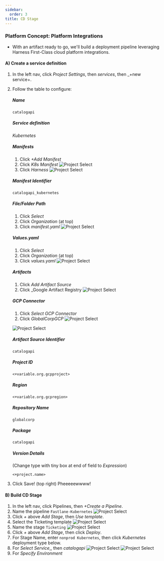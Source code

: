 ```yaml
---
sidebar:
  order: 3
title: CD Stage
---
```


### Platform Concept: Platform Integrations

- With an artifact ready to go, we'll build a deployment pipeline leveraging Harness First-Class cloud platform integrations.

#### A) Create a service definition

1.  In the left nav, click _Project Settings_, then _services_, then \_+new service+.
1.  Follow the table to configure:

    ##### Name

    ```
    catalogapi
    ```

    ##### Service definition

    _Kubernetes_

    ##### Manifests

    1. Click _+Add Manifest_
    1. Click _K8s Manifest_
       ![Project Select](/images/continue.png)
    1. Click _Harness_
       ![Project Select](/images/continue.png)

    ##### Manifest Identifier

    ```
    catalogapi_kubernetes
    ```

    ##### File/Folder Path

    1. Click _Select_
    1. Click _Organization_ (at top)
    1. Click _manifest.yaml_
       ![Project Select](/images/apply_selected.png)

    ##### Values.yaml

    1. Click _Select_
    1. Click _Organization_ (at top)
    1. Click _values.yaml_
       ![Project Select](/images/submit.png)

    ##### Artifacts

    1. Click _Add Artifact Source_
    1. Click \_Google Artifact Registry
       ![Project Select](/images/continue.png)

    ##### GCP Connector

    1. Click _Select GCP Connector_
    1. Click _GlobalCorpGCP_
       ![Project Select](/images/apply_selected.png)

    ![Project Select](/images/continue.png)

    ##### Artifact Source Identifier

    ```
    catalogapi
    ```

    ##### Project ID

    ```
    <+variable.org.gcpproject>
    ```

    ##### Region

    ```
    <+variable.org.gcpregion>
    ```

    ##### Repository Name

    ```
    globalcorp
    ```

    ##### Package

    ```
    catalogapi
    ```

    ##### Version Details

    (Change type with tiny box at end of field to _Expression_)

    ```
    <+project.name>
    ```

1.  Click Save! (top right) Pheeeeewwww!

#### B) Build CD Stage

1. In the left nav, click Pipelines, then _+Create a Pipeline_.
1. Name the pipeline `Fastlane-Kubernetes`
   ![Project Select](/images/start.png)
1. Click _+_ above _Add Stage_, then _Use template_.
1. Select the Ticketing template
   ![Project Select](/images/use_template.png)
1. Name the stage `Ticketing`
   ![Project Select](/images/set_up_stage.png)
1. Click _+_ above _Add Stage_, then click _Deploy_.
1. For Stage Name, enter `nonprod Kubernetes`, then click _Kubernetes_ deployment type below.
1. For _Select Service_,, then _catalogapi_
   ![Project Select](/images/apply_selected.png)
   ![Project Select](/images/continue.png)
1. For _Specify Environment_
